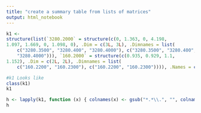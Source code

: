 ```yaml
---
title: "create a summary table from lists of matrices"
output: html_notebook
---
```



```r
k1 <- 
structure(list(`3280.2000` = structure(c(0, 1.363, 0, 4.198, 
1.097, 1.669, 0, 1.098, 0), .Dim = c(3L, 3L), .Dimnames = list(
    c("3280.3500", "3280.400", "3280.4000"), c("3280.3500", "3280.400", 
    "3280.4000"))), `160.2000` = structure(c(0.935, 0.929, 1.1, 
1.152), .Dim = c(2L, 2L), .Dimnames = list(
    c("160.2200", "160.2300"), c("160.2200", "160.2300")))), .Names = c("3280.2000", "160.2000"))

#k1 Looks like
class(k1)
k1
```


```r
h <- lapply(k1, function (x) { colnames(x) <- gsub("*.*\\.", "", colnames(x)); x})
h
```

